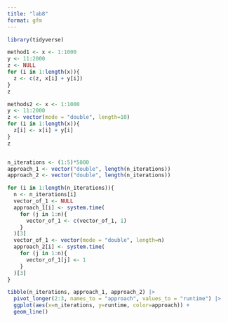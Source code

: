 ```yaml
---
title: "lab8"
format: gfm
---
```


```r
library(tidyverse)
```

```r
method1 <- x <- 1:1000
y <- 11:2000
z <- NULL
for (i in 1:length(x)){
  z <- c(z, x[i] + y[i])
}
z
```

```r
methods2 <- x <- 1:1000
y <- 11:2000
z <- vector(mode = "double", length=10)
for (i in 1:length(x)){
  z[i] <- x[i] + y[i]
}
z
```


```r

```


```r
n_iterations <- (1:5)*5000
approach_1 <- vector("double", length(n_iterations))
approach_2 <- vector("double", length(n_iterations))

for (i in 1:length(n_iterations)){
  n <- n_iterations[i]
  vector_of_1 <- NULL
  approach_1[i] <- system.time(
    for (j in 1:n){
      vector_of_1 <- c(vector_of_1, 1)
    }
  )[3]
  vector_of_1 <- vector(mode = "double", length=n)
  approach_2[i] <- system.time(
    for (j in 1:n){
      vector_of_1[j] <- 1
    }
  )[3]
}

tibble(n_iterations, approach_1, approach_2) |>
  pivot_longer(2:3, names_to = "approach", values_to = "runtime") |>
  ggplot(aes(x=n_iterations, y=runtime, color=approach)) +
  geom_line()
```

